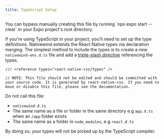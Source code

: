 ```yaml
---
title: TypeScript Setup
---
```


<Callout type="tip">
  You can bypass manually creating this file by running `npx expo start --clear` in your Expo project's root directory.
</Callout>

If you're using TypeScript in your project, you'll need to set up the type definitions. Nativewind extends the React Native types via declaration merging. The simplest method to include the types is to create a new `nativewind-env.d.ts` file and add a [triple-slash directive](https://www.typescriptlang.org/docs/handbook/triple-slash-directives.html) referencing the types.

```tsx
/// <reference types="react-native-css/types" />

// NOTE: This file should not be edited and should be committed with your source code. It is generated by react-native-css. If you need to move or disable this file, please see the documentation.
```

<Callout type="warn" title="CAUTION">
Do not call this file:

- `nativewind.d.ts`
- The same name as a file or folder in the same directory e.g `app.d.ts` when an `/app` folder exists
- The same name as a folder in `node_modules`, e.g `react.d.ts`

By doing so, your types will not be picked up by the TypeScript compiler.

</Callout>
